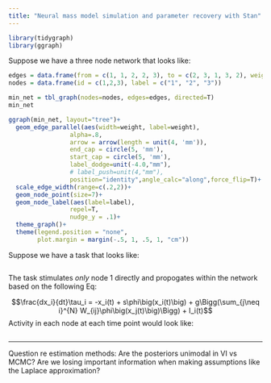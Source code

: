 ```yaml
---
title: "Neural mass model simulation and parameter recovery with Stan"
---
```


```r
library(tidygraph)
library(ggraph)
```

Suppose we have a three node network that looks like:

```r
edges = data.frame(from = c(1, 1, 2, 2, 3), to = c(2, 3, 1, 3, 2), weight = c(.4, .4, .2, .3, .2))
nodes = data.frame(id = c(1,2,3), label = c("1", "2", "3"))
```

```r
min_net = tbl_graph(nodes=nodes, edges=edges, directed=T)
min_net
```

```r
ggraph(min_net, layout="tree")+
  geom_edge_parallel(aes(width=weight, label=weight), 
                 alpha=.8,
                 arrow = arrow(length = unit(4, 'mm')),
                 end_cap = circle(5, 'mm'),
                 start_cap = circle(5, 'mm'),
                 label_dodge=unit(-4.0,"mm"),
                 # label_push=unit(4,"mm"),
                 position="identity",angle_calc="along",force_flip=T)+
  scale_edge_width(range=c(.2,2))+
  geom_node_point(size=7)+
  geom_node_label(aes(label=label), 
                 repel=T, 
                 nudge_y = .1)+
  theme_graph()+
  theme(legend.position = "none",
        plot.margin = margin(-.5, 1, .5, 1, "cm"))
```

Suppose we have a task that looks like:

```r

```

The task stimulates *only* node 1 directly and propogates within the network based on the following Eq:

$$\frac{dx_i}{dt}\tau_i = -x_i(t) + s\phi\big(x_i(t)\big) + g\Bigg(\sum_{j\neq i}^{N} W_{ij}\phi\big(x_j(t)\big)\Bigg) + I_i(t)$$
Activity in each node at each time point would look like:

```r

```

------

Question re estimation methods: Are the posteriors unimodal in VI vs MCMC? Are we losing important information when making assumptions like the Laplace approximation?
